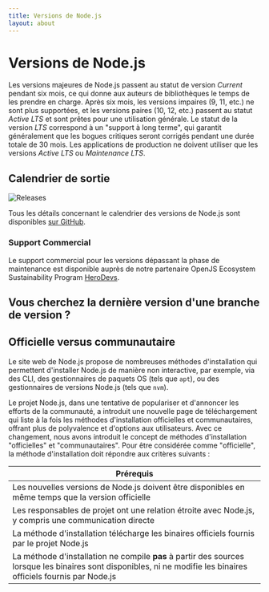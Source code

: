 ```yaml
---
title: Versions de Node.js
layout: about
---
```


# Versions de Node.js

Les versions majeures de Node.js passent au statut de version _Current_ pendant six mois, ce qui donne aux auteurs de bibliothèques le temps de les prendre en charge.
Après six mois, les versions impaires (9, 11, etc.) ne sont plus supportées, et les versions paires (10, 12, etc.) passent au statut _Active LTS_ et sont prêtes pour une utilisation générale.
Le statut de la version _LTS_ correspond à un "support à long terme", qui garantit généralement que les bogues critiques seront corrigés pendant une durée totale de 30 mois.
Les applications de production ne doivent utiliser que les versions _Active LTS_ ou _Maintenance LTS_.

## Calendrier de sortie

![Releases](https://raw.githubusercontent.com/nodejs/Release/main/schedule.svg?sanitize=true)

Tous les détails concernant le calendrier des versions de Node.js sont disponibles [sur GitHub](https://github.com/nodejs/release#release-schedule).

### Support Commercial

Le support commercial pour les versions dépassant la phase de maintenance est disponible auprès de notre partenaire OpenJS Ecosystem Sustainability Program [HeroDevs](https://herodevs.com/).

## Vous cherchez la dernière version d'une branche de version ?

<DownloadReleasesTable />

## Officielle versus communautaire

Le site web de Node.js propose de nombreuses méthodes d'installation qui permettent d'installer Node.js de manière non interactive,
par exemple, via des CLI, des gestionnaires de paquets OS (tels que `apt`), ou des gestionnaires de versions Node.js (tels que `nvm`).

Le projet Node.js, dans une tentative de populariser et d'annoncer les efforts de la communauté, a introduit une nouvelle page de téléchargement qui liste à la fois les méthodes d'installation officielles et communautaires, offrant plus de polyvalence et d'options aux utilisateurs. Avec ce changement, nous avons introduit le concept de méthodes d'installation "officielles" et "communautaires". Pour être considérée comme "officielle", la méthode d'installation doit répondre aux critères suivants :

| Prérequis                                                                                                                                                         |
| ----------------------------------------------------------------------------------------------------------------------------------------------------------------- |
| Les nouvelles versions de Node.js doivent être disponibles en même temps que la version officielle                                                                |
| Les responsables de projet ont une relation étroite avec Node.js, y compris une communication directe                                                             |
| La méthode d'installation télécharge les binaires officiels fournis par le projet Node.js                                                                         |
| La méthode d'installation ne compile **pas** à partir des sources lorsque les binaires sont disponibles, ni ne modifie les binaires officiels fournis par Node.js |

